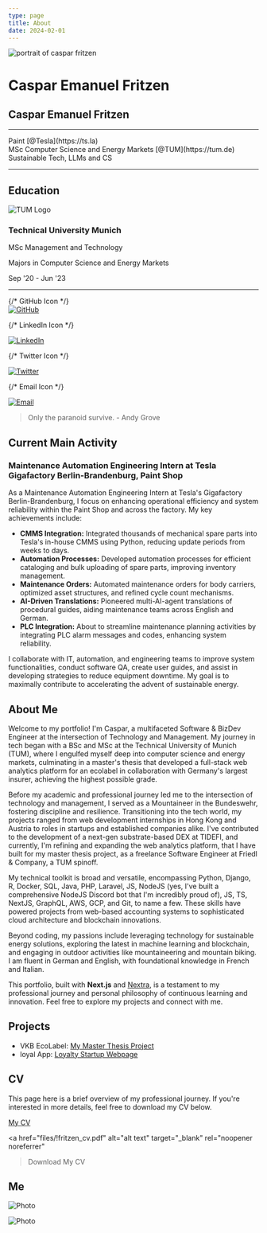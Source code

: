 ```yaml
---
type: page
title: About
date: 2024-02-01
---
```



<Image
  src={caspar}
  alt="portrait of caspar fritzen"
  placeholder="blur"
  priority
  className="next-image"
/>


# Caspar Emanuel Fritzen

<div className="center-text education-section">
  <h2>Caspar Emanuel Fritzen</h2>
</div>

------------------

<div className="center-text summary">
  <div>Paint [@Tesla](https://ts.la)</div>
  <div>MSc Computer Science and Energy Markets [@TUM](https://tum.de)</div>
  <div>Sustainable Tech, LLMs and CS</div>
</div>

------------------

<div className="education-section">
  <h2>Education</h2>
  <div className="school">
    <img src="/logos/tum.png" alt="TUM Logo" class="school-logo"> </img>
    <div className="school-details">
      <h3>Technical University Munich</h3>
      <p>MSc Management and Technology</p>
      <p>Majors in Computer Science and Energy Markets</p>
      <span>Sep '20 - Jun '23</span>
    </div>
  </div>
</div>

------------------


<div style={{ display: 'flex', justifyContent: 'space-around', alignItems: 'center', width: '100%', marginBottom: '50px' }}>
  {/* GitHub Icon */}
  <a href="https://github.com/casparfritzen" title="GitHub">
  <div className="icon-background">
    <Image src="/icons/github.svg" alt="GitHub" width={40} height={40} style={{ }} />
  </div>
  </a>

  {/* LinkedIn Icon */}
  <a href="https://www.linkedin.com/in/caspar-emanuel-fritzen/" title="LinkedIn">
  <div className="icon-background">
    <Image src="/icons/linkedin.svg" alt="LinkedIn" width={40} height={40} style={{ }} />
  </div>
  </a>

  {/* Twitter Icon */}
  <a href="https://x.com/FritzenCaspar" title="Twitter">
  <div className="icon-background">
    <Image src="/icons/x.svg" alt="Twitter" width={40} height={40} style={{ }} />
      </div>
  </a>

  {/* Email Icon */}
  <a href="mailto:caspar@fritzen.one" title="Email">
  <div className="icon-background">
    <Image src="/icons/email.svg" alt="Email" width={40} height={40} style={{ }} />
  </div>
  </a>
</div>


> Only the paranoid survive. - Andy Grove

## Current Main Activity

### Maintenance Automation Engineering Intern at Tesla Gigafactory Berlin-Brandenburg, Paint Shop

As a Maintenance Automation Engineering Intern at Tesla's Gigafactory Berlin-Brandenburg, I focus on enhancing operational efficiency and system reliability within the Paint Shop and across the factory. My key achievements include:

- **CMMS Integration:** Integrated thousands of mechanical spare parts into Tesla's in-house CMMS using Python, reducing update periods from weeks to days.
- **Automation Processes:** Developed automation processes for efficient cataloging and bulk uploading of spare parts, improving inventory management.
- **Maintenance Orders:** Automated maintenance orders for body carriers, optimized asset structures, and refined cycle count mechanisms.
- **AI-Driven Translations:** Pioneered multi-AI-agent translations of procedural guides, aiding maintenance teams across English and German.
- **PLC Integration:** About to streamline maintenance planning activities by integrating PLC alarm messages and codes, enhancing system reliability.

I collaborate with IT, automation, and engineering teams to improve system functionalities, conduct software QA, create user guides, and assist in developing strategies to reduce equipment downtime. My goal is to maximally contribute to accelerating the advent of sustainable energy.

## About Me

Welcome to my portfolio! 
I'm Caspar, a multifaceted Software & BizDev Engineer at the intersection of Technology and Management. My journey in tech began with a BSc and MSc at the Technical University of Munich (TUM), where I engulfed myself deep into computer science and energy markets, culminating in a master's thesis that developed a full-stack web analytics platform for an ecolabel in collaboration with Germany's largest insurer, achieving the highest possible grade.

Before my academic and professional journey led me to the intersection of technology and management, I served as a Mountaineer in the Bundeswehr, fostering discipline and resilience. Transitioning into the tech world, my projects ranged from web development internships in Hong Kong and Austria to roles in startups and established companies alike. I've contributed to the development of a next-gen substrate-based DEX at TIDEFI, and currently, I'm refining and expanding the web analytics platform, that I have built for my master thesis project, as a freelance Software Engineer at Friedl & Company, a TUM spinoff.

My technical toolkit is broad and versatile, encompassing Python, Django, R, Docker, SQL, Java, PHP, Laravel, JS, NodeJS (yes, I've built a comprehensive NodeJS Discord bot that I'm incredibly proud of), JS, TS, NextJS, GraphQL, AWS, GCP, and Git, to name a few. These skills have powered projects from web-based accounting systems to sophisticated cloud architecture and blockchain innovations.

Beyond coding, my passions include leveraging technology for sustainable energy solutions, exploring the latest in machine learning and blockchain, and engaging in outdoor activities like mountaineering and mountain biking. I am fluent in German and English, with foundational knowledge in French and Italian.

This portfolio, built with **Next.js** and [Nextra](https://nextra.vercel.app/), is a testament to my professional journey and personal philosophy of continuous learning and innovation. Feel free to explore my projects and connect with me.


## Projects

- VKB EcoLabel: [My Master Thesis Project](https://nachhaltige-vertriebsstelle.de)
- loyal App: [Loyalty Startup Webpage](https://www.loyal-app.de)

## CV

This page here is a brief overview of my professional journey. If you're interested in more details, feel free to download my CV below.

[My CV](https://portfolio.fritzen.one/cv)


  <a
    href="files/!fritzen_cv.pdf"
    alt="alt text"
    target="_blank"
    rel="noopener noreferrer"
  >Download My CV</a>

## Me

<Image
  src="/images/caspar_side.jpeg"
  alt="Photo"
  width={1125}
  height={750}
  priority
  className="next-image"
/>

<Image
  src="/images/caspar_china.jpeg"
  alt="Photo"
  width={1125}
  height={750}
  priority
  className="next-image"
/>

